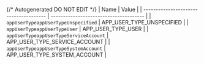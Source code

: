 {/* Autogenerated DO NOT EDIT  */}
| Name                                   | Value                                  |
| -------------------------------------- | -------------------------------------- |
| `appUserTypeappUserTypeUnspecified`    | APP_USER_TYPE_UNSPECIFIED              |
| `appUserTypeappUserTypeUser`           | APP_USER_TYPE_USER                     |
| `appUserTypeappUserTypeServiceAccount` | APP_USER_TYPE_SERVICE_ACCOUNT          |
| `appUserTypeappUserTypeSystemAccount`  | APP_USER_TYPE_SYSTEM_ACCOUNT           |
